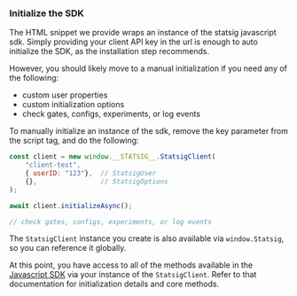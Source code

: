 
### Initialize the SDK

The HTML snippet we provide wraps an instance of the statsig javascript sdk.  Simply providing your client API key in the url is enough to auto initialize the SDK, as the installation step recommends.

However, you should likely move to a manual initialization if you need any of the following:

- custom user properties
- custom initialization options
- check gates, configs, experiments, or log events

To manually initialize an instance of the sdk, remove the key parameter from the script tag, and do the following:


```js
const client = new window.__STATSIG__.StatsigClient(
    "client-test",
    { userID: "123"},  // StatsigUser
    {},                // StatsigOptions
);

await client.initializeAsync();

// check gates, configs, experiments, or log events
```

The `StatsigClient` instance you create is also available via `window.Statsig`, so you can reference it globally.

At this point, you have access to all of the methods available in the [Javascript SDK](/client/javascript-sdk) via your instance of the `StatsigClient`.  Refer to that documentation for initialization details and core methods.

